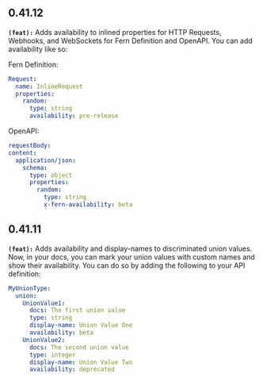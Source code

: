 ## 0.41.12
**`(feat):`** Adds availability to inlined properties for HTTP Requests, Webhooks, and WebSockets for Fern Definition and OpenAPI.
You can add availability like so:

Fern Definition:

```yml
Request:
  name: InlineRequest
  properties:
    random:
      type: string
      availability: pre-release
```

OpenAPI:

```yml
requestBody:
content:
  application/json:
    schema:
      type: object
      properties:
        random:
          type: string
          x-fern-availability: beta
```


## 0.41.11
**`(feat):`** Adds availability and display-names to discriminated union values. Now, in your docs, you can mark your union values
with custom names and show their availability. You can do so by adding the following to your API definition:
```yml
MyUnionType:
  union:
    UnionValue1:
      docs: The first union value
      type: string
      display-name: Union Value One
      availability: beta
    UnionValue2:
      docs: The second union value
      type: integer
      display-name: Union Value Two
      availability: deprecated
```


